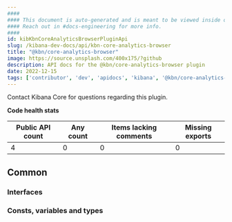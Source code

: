 ```yaml
---
####
#### This document is auto-generated and is meant to be viewed inside our experimental, new docs system.
#### Reach out in #docs-engineering for more info.
####
id: kibKbnCoreAnalyticsBrowserPluginApi
slug: /kibana-dev-docs/api/kbn-core-analytics-browser
title: "@kbn/core-analytics-browser"
image: https://source.unsplash.com/400x175/?github
description: API docs for the @kbn/core-analytics-browser plugin
date: 2022-12-15
tags: ['contributor', 'dev', 'apidocs', 'kibana', '@kbn/core-analytics-browser']
---
```




Contact Kibana Core for questions regarding this plugin.

**Code health stats**

| Public API count  | Any count | Items lacking comments | Missing exports |
|-------------------|-----------|------------------------|-----------------|
| 4 | 0 | 0 | 0 |

## Common

### Interfaces
<DocDefinitionList data={kbnCoreAnalyticsBrowserObj.common.interfaces}/>

### Consts, variables and types
<DocDefinitionList data={kbnCoreAnalyticsBrowserObj.common.misc}/>

